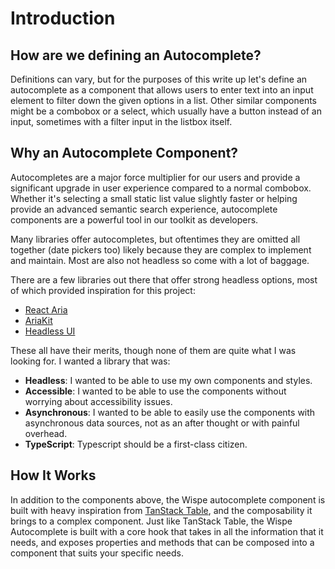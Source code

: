 # Introduction


## How are we defining an Autocomplete?
Definitions can vary, but for the purposes of this write up
let's define an autocomplete as a component that allows 
users to enter text into an input element to filter down 
the given options in a list. Other similar components might be a 
combobox or a select, which usually have a button instead of an input,
sometimes with a filter input in the listbox itself.

## Why an Autocomplete Component?
Autocompletes are a major force multiplier for our users and provide 
a significant upgrade in user experience compared to a normal combobox. 
Whether it's selecting a small static list value slightly faster or 
helping provide an advanced semantic search experience,
autocomplete components are a powerful tool in our toolkit as developers.

Many libraries offer autocompletes, but oftentimes they are omitted all together
(date pickers too) likely because they are complex to implement and maintain. Most 
are also not headless so come with a lot of baggage.

There are a few libraries out there that offer strong headless options, 
most of which provided inspiration for this project:
- [React Aria](https://react-spectrum.adobe.com/react-aria/)
- [AriaKit](https://www.ariakit.org/)
- [Headless UI](https://headlessui.com/)

These all have their merits, though none of them are quite what I 
was looking for. I wanted a library that was:
- **Headless**: I wanted to be able to use my own components and styles.
- **Accessible**: I wanted to be able to use the components without worrying about 
  accessibility issues.
- **Asynchronous**: I wanted to be able to easily use the components with 
  asynchronous data sources, not as an after thought or with painful overhead.
- **TypeScript**: Typescript should be a first-class citizen.

## How It Works
In addition to the components above, the Wispe autocomplete
 component is built with heavy inspiration from [TanStack Table](https://tanstack.com/table/latest/docs/overview),
 and the composability it brings to a complex component. Just like TanStack Table,
 the Wispe Autocomplete is built with a core hook that takes in all the information that it needs,
 and exposes properties and methods that can be composed into a component that 
suits your specific needs.